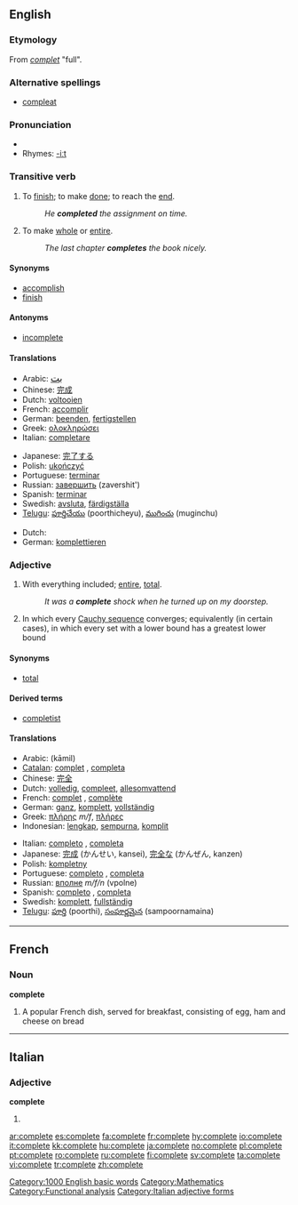 ==English==

{{rank|distribute|ordinary|forms|948|complete|access|ways|grave}}

===Etymology===
From {{OF.}} ''[[complet]]'' "full".

===Alternative spellings===
* [[compleat]]

===Pronunciation===
*{{audio|en-us-complete.ogg|Audio (US)}}
*Rhymes: [[Rhymes:English:-iːt|-iːt]]

===Transitive verb===
{{en-verb|complet|ing}}

# To [[finish]]; to make [[done]]; to reach the [[end]].
#:''He '''completed''' the assignment on time.''
# To make [[whole]] or [[entire]].
#:''The last chapter '''completes''' the book nicely.''

====Synonyms====
*[[accomplish]]
*[[finish]]

====Antonyms====
*[[incomplete]]

====Translations====
{{trans-top|to finish}}
*Arabic: <big>[[بت]]</big>
*Chinese: [[完成]]
*Dutch: [[voltooien]]
*French: [[accomplir]]
*German: [[beenden]], [[fertigstellen]]
*Greek: [[ολοκληρώσει]]
*Italian: [[completare]]
{{trans-mid}}
*Japanese: [[完了する]]<!-- please check -->
*Polish: [[ukończyć]]
*Portuguese: [[terminar]]
*Russian: [[завершить]] (zavershit')
*Spanish: [[terminar]]
*Swedish: [[avsluta]], [[färdigställa]]
*[[Telugu]]: [[పూర్తిచేయు]] (poorthicheyu), [[ముగించు]] (muginchu)
{{trans-bottom}}

{{trans-top|to make whole or entire}}
*Dutch: {{t|nl|aanvullen}}
*German: [[komplettieren]]
{{trans-mid}}
{{trans-bottom}}

===Adjective===
{{en-adj|-}}

# With everything included; [[entire]], [[total]].
#:''It was a '''complete''' shock when he turned up on my doorstep.''
# {{analysis}} In which every [[Cauchy sequence]] converges; equivalently (in certain cases), in which every set with a lower bound has a greatest lower bound

====Synonyms====
*[[total]]

====Derived terms====
*[[completist]]

====Translations====
{{trans-top}}
*Arabic: {{ARchar|[[كامل]]}} (kāmil)
*[[Catalan]]: [[complet]] {{m}}, [[completa]] {{f}}
*Chinese: [[完全]]
*Dutch: [[volledig]], [[compleet]], [[allesomvattend]]
*French: [[complet]] {{m}}, [[complète]] {{f}}
*German: [[ganz]], [[komplett]], [[vollständig]]
*Greek: [[πλήρης]] ''m/f'', [[πλήρες]] {{n}}
*Indonesian: [[lengkap]], [[sempurna]], [[komplit]]
{{trans-mid}}
*Italian: [[completo]] {{m}}, [[completa]] {{f}}
*Japanese: [[完成]] (かんせい, kansei), [[完全]]な (かんぜん, kanzen)
*Polish: [[kompletny]]
*Portuguese: [[completo]] {{m}}, [[completa]] {{f}}
*Russian: [[вполне]] ''m/f/n'' (vpolne)
*Spanish: [[completo]] {{m}}, [[completa]] {{f}}
*Swedish: [[komplett]], [[fullständig]]
*[[Telugu]]: [[పూర్తి]] (poorthi), [[సంపూర్ణమైన]] (sampoornamaina)
{{trans-bottom}}

[[Category:1000 English basic words]]
[[Category:Mathematics]]
[[Category:Functional analysis]]

----

==French==

===Noun===
'''complete'''

# A popular French dish, served for breakfast, consisting of egg, ham and cheese on bread

----

==Italian==

===Adjective===
'''complete''' {{p}}

# {{feminine of|completo#Adjective|completo}}

[[Category:Italian adjective forms]]

[[ar:complete]]
[[es:complete]]
[[fa:complete]]
[[fr:complete]]
[[hy:complete]]
[[io:complete]]
[[it:complete]]
[[kk:complete]]
[[hu:complete]]
[[ja:complete]]
[[no:complete]]
[[pl:complete]]
[[pt:complete]]
[[ro:complete]]
[[ru:complete]]
[[fi:complete]]
[[sv:complete]]
[[ta:complete]]
[[vi:complete]]
[[tr:complete]]
[[zh:complete]]